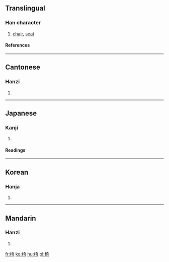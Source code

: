 ==Translingual==
===Han character===
{{Han char|rn=75|rad=木|as=08|sn=12|four=4492<sub>1</sub>|canj=木大一口 (DKMR)}}
# [[chair]], [[seat]]
====References====
{{Han ref|kx=0535.210|dkj=15009|dj=0923.110|hdz=21228.090|uh=6905|ud=26885|bh=B4C8|bd=46280}}

----
==Cantonese==
===Hanzi===
{{yue-hanzi|jyut=|y=yi2}}
# {{defn|Cantonese}}

----
==Japanese==
===Kanji===
{{ja-kanji|grade=|rs=木08}}
# {{defn|Japanese}} 
====Readings====
{{ja-readings|on=[[い]] (i)|kun=[[いす]] (isu)}}

----
==Korean==
===Hanja===
{{ko-hanja|hangeul=의|eumhun=|rv=ui|mr=ŭi|y=uy}}
# {{defn|Korean}}

----
==Mandarin==
===Hanzi===
{{cmn-hanzi|pin=[[yǐ]] (yi3)|wg=i<sup>3</sup>}}
# {{defn|Mandarin}}

[[fr:椅]]
[[ko:椅]]
[[hu:椅]]
[[pl:椅]]